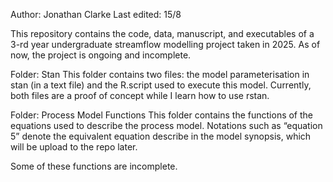 Author: Jonathan Clarke
Last edited: 15/8

This repository contains the code, data, manuscript, and executables of a 3-rd year undergraduate streamflow modelling project taken in 2025. As of now, the project is ongoing and incomplete.

Folder: Stan
This folder contains two files: the model parameterisation in stan (in a text file) and the R.script used to execute this model. Currently, both files are a proof of concept while I learn how to use rstan.

Folder: Process Model Functions
This folder contains the functions of the equations used to describe the process model. Notations such as "equation 5" denote the equivalent equation describe in the model synopsis, which will be upload to the repo later. 

Some of these functions are incomplete.